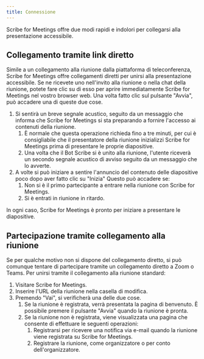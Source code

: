```yaml
---
title: Connessione
---
```



Scribe for Meetings offre due modi rapidi e indolori per collegarsi alla presentazione accessibile.

## Collegamento tramite link diretto

Simile a un collegamento alla riunione dalla piattaforma di teleconferenza, Scribe for Meetings offre collegamenti diretti per unirsi alla presentazione accessibile. Se ne ricevete uno nell'invito alla riunione o nella chat della riunione, potete fare clic su di esso per aprire immediatamente Scribe for Meetings nel vostro browser web. Una volta fatto clic sul pulsante "Avvia", può accadere una di queste due cose.
1. Si sentirà un breve segnale acustico, seguito da un messaggio che informa che Scribe for Meetings si sta preparando a fornire l'accesso ai contenuti della riunione.
    1. È normale che questa operazione richieda fino a tre minuti, per cui è consigliabile che il presentatore della riunione inizializzi Scribe for Meetings prima di presentare le proprie diapositive.
    1. Una volta che il Bot Scribe si è unito alla riunione, l'utente riceverà un secondo segnale acustico di avviso seguito da un messaggio che lo avverte.
1. A volte si può iniziare a sentire l'annuncio del contenuto delle diapositive poco dopo aver fatto clic su "Inizia" Questo può accadere se:
    1. Non si è il primo partecipante a entrare nella riunione con Scribe for Meetings.
    1. Si è entrati in riunione in ritardo.

In ogni caso, Scribe for Meetings è pronto per iniziare a presentare le diapositive.

## Partecipazione tramite collegamento alla riunione

Se per qualche motivo non si dispone del collegamento diretto, si può comunque tentare di partecipare tramite un collegamento diretto a Zoom o Teams. Per unirsi tramite il collegamento alla riunione standard:
1. Visitare Scribe for Meetings.
1. Inserire l'URL della riunione nella casella di modifica.
1. Premendo "Vai", si verificherà una delle due cose.
    1. Se la riunione è registrata, verrà presentata la pagina di benvenuto. È possibile premere il pulsante "Avvia" quando la riunione è pronta.
    1. Se la riunione non è registrata, viene visualizzata una pagina che consente di effettuare le seguenti operazioni:
        1. Registrarsi per ricevere una notifica via e-mail quando la riunione viene registrata su Scribe for Meetings.
        1. Registrare la riunione, come organizzatore o per conto dell'organizzatore.
